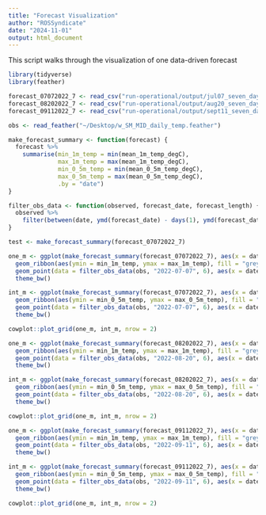 ```yaml
---
title: "Forecast Visualization"
author: "ROSSyndicate"
date: "2024-11-01"
output: html_document
---
```


This script walks through the visualization of one data-driven forecast

```r
library(tidyverse)
library(feather)

forecast_07072022_7 <- read_csv("run-operational/output/jul07_seven_day.csv") 
forecast_08202022_7 <- read_csv("run-operational/output/aug20_seven_day.csv")
forecast_09112022_7 <- read_csv("run-operational/output/sept11_seven_day.csv")

obs <- read_feather("~/Desktop/w_SM_MID_daily_temp.feather")
```

```r
make_forecast_summary <- function(forecast) {
  forecast %>% 
    summarise(min_1m_temp = min(mean_1m_temp_degC),
              max_1m_temp = max(mean_1m_temp_degC),
              min_0_5m_temp = min(mean_0_5m_temp_degC),
              max_0_5m_temp = max(mean_0_5m_temp_degC),
              .by = "date")  
}

filter_obs_data <- function(observed, forecast_date, forecast_length) {
  observed %>% 
    filter(between(date, ymd(forecast_date) - days(1), ymd(forecast_date) + days(forecast_length)))
}
```


```r
test <- make_forecast_summary(forecast_07072022_7)
```

```r
one_m <- ggplot(make_forecast_summary(forecast_07072022_7), aes(x = date)) +
  geom_ribbon(aes(ymin = min_1m_temp, ymax = max_1m_temp), fill = "grey") +
  geom_point(data = filter_obs_data(obs, "2022-07-07", 6), aes(x = date, y = mean_1m_temp_degC))  +
  theme_bw()

int_m <- ggplot(make_forecast_summary(forecast_07072022_7), aes(x = date)) +
  geom_ribbon(aes(ymin = min_0_5m_temp, ymax = max_0_5m_temp), fill = "grey") +
  geom_point(data = filter_obs_data(obs, "2022-07-07", 6), aes(x = date, y = mean_0_5m_temp_degC))  +
  theme_bw()

cowplot::plot_grid(one_m, int_m, nrow = 2)


```


```r
one_m <- ggplot(make_forecast_summary(forecast_08202022_7), aes(x = date)) +
  geom_ribbon(aes(ymin = min_1m_temp, ymax = max_1m_temp), fill = "grey") +
  geom_point(data = filter_obs_data(obs, "2022-08-20", 6), aes(x = date, y = mean_1m_temp_degC))  +
  theme_bw()

int_m <- ggplot(make_forecast_summary(forecast_08202022_7), aes(x = date)) +
  geom_ribbon(aes(ymin = min_0_5m_temp, ymax = max_0_5m_temp), fill = "grey") +
  geom_point(data = filter_obs_data(obs, "2022-08-20", 6), aes(x = date, y = mean_0_5m_temp_degC))  +
  theme_bw()

cowplot::plot_grid(one_m, int_m, nrow = 2)

```


```r
one_m <- ggplot(make_forecast_summary(forecast_09112022_7), aes(x = date)) +
  geom_ribbon(aes(ymin = min_1m_temp, ymax = max_1m_temp), fill = "grey") +
  geom_point(data = filter_obs_data(obs, "2022-09-11", 6), aes(x = date, y = mean_1m_temp_degC))  +
  theme_bw()

int_m <- ggplot(make_forecast_summary(forecast_09112022_7), aes(x = date)) +
  geom_ribbon(aes(ymin = min_0_5m_temp, ymax = max_0_5m_temp), fill = "grey") +
  geom_point(data = filter_obs_data(obs, "2022-09-11", 6), aes(x = date, y = mean_0_5m_temp_degC))  +
  theme_bw()

cowplot::plot_grid(one_m, int_m, nrow = 2)

```

